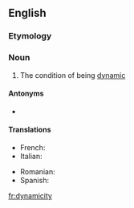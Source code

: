 ==English==

===Etymology===
{{suffix|dynamic|ity|lang=en}}

===Noun===
{{en-noun|-}}

# The condition of being [[dynamic]]
#: {{usex|The '''dynamicity''' of the dataset makes it difficult to keep accurate.|lang=en}}

====Antonyms====
* {{l|en|staticity}}

====Translations====
{{trans-top|condition of being dynamic}}
* French: {{t+|fr|dynamicité|f}}
* Italian: {{t|it|dinamicità|f}}
{{trans-mid}}
* Romanian: {{t|ro|dinamicitate|f}}
* Spanish: {{t|es|dinamicidad|f}}
{{trans-bottom}}

[[fr:dynamicity]]